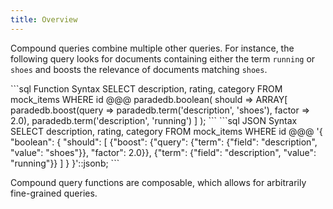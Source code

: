 ```yaml
---
title: Overview
---
```


Compound queries combine multiple other queries. For instance, the following query looks for documents containing either the term `running` or `shoes` and boosts the relevance of documents matching `shoes`.

<CodeGroup>
```sql Function Syntax
SELECT description, rating, category
FROM mock_items
WHERE id @@@ paradedb.boolean(
    should => ARRAY[
        paradedb.boost(query => paradedb.term('description', 'shoes'), factor => 2.0),
        paradedb.term('description', 'running')
    ]
);
```
```sql JSON Syntax
SELECT description, rating, category
FROM mock_items
WHERE id @@@
'{
    "boolean": {
        "should": [
            {"boost": {"query": {"term": {"field": "description", "value": "shoes"}}, "factor": 2.0}},
            {"term": {"field": "description", "value": "running"}}
        ]
    }
}'::jsonb;
```
</CodeGroup>

<div className="mt-8" />

Compound query functions are composable, which allows for arbitrarily fine-grained queries.
